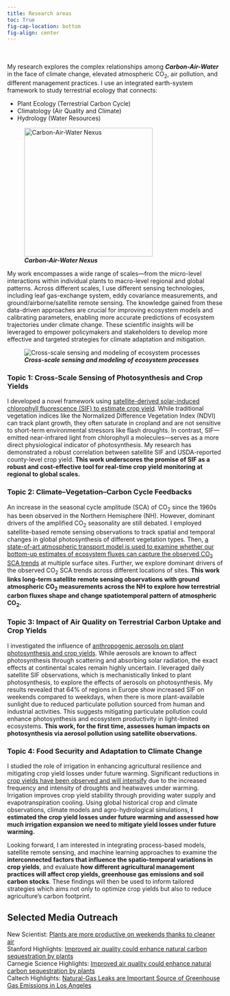 ```yaml
---
title: Research areas
toc: True
fig-cap-location: bottom
fig-align: center
---
```


::: {layout="[ 0.4, -0.1, 0.4 ]"}

::: {#first-column}
\
\
My research explores the complex relationships among ***Carbon-Air-Water*** in the face of climate change, elevated atmospheric CO~2~, air pollution, and different management practices. I use an integrated earth-system framework to study terrestrial ecology that connects:

- Plant Ecology (Terrestrial Carbon Cycle)
- Climatology (Air Quality and Climate) 
- Hydrology (Water Resources)
:::

::: {#second-column}
![***Carbon-Air-Water Nexus***](pics/carbon-air-water.png){width=300}

:::

::::


My work encompasses a wide range of scales—from the micro-level interactions within individual plants to macro-level regional and global patterns. Across different scales, I use different sensing technologies, including leaf gas-exchange system, eddy covariance measurements, and ground/airborne/satellite remote sensing. The knowledge gained from these data-driven approaches are crucial for improving ecosystem models and calibrating parameters, enabling more accurate predictions of ecosystem trajectories under climate change. These scientific insights will be leveraged to empower policymakers and stakeholders to develop more effective and targeted strategies for climate adaptation and mitigation.

![***Cross-scale sensing and modeling of ecosystem processes***](pics/cross_scale.png)


### **Topic 1: Cross-Scale Sensing of Photosynthesis and Crop Yields**
I developed a novel framework using [satellite-derived solar-induced chlorophyll fluorescence (SIF) to estimate crop yield](https://agupubs.onlinelibrary.wiley.com/doi/full/10.1029/2020GL087474). While traditional vegetation indices like the Normalized Difference Vegetation Index (NDVI) can track plant growth, they often saturate in cropland and are not sensitive to short-term environmental stressors like flash droughts. In contrast, SIF—emitted near-infrared light from chlorophyll a molecules—serves as a more direct physiological indicator of photosynthesis. My research has demonstrated a robust correlation between satellite SIF and USDA-reported county-level crop yield. **This work underscores the promise of SIF as a robust and cost-effective tool for real-time crop yield monitoring at regional to global scales.** 

### **Topic 2: Climate–Vegetation–Carbon Cycle Feedbacks**
An increase in the seasonal cycle amplitude (SCA) of CO~2~ since the 1960s has been observed in the Northern Hemisphere (NH). However, dominant drivers of the amplified CO~2~ seasonality are still debated. I employed satellite-based remote sensing observations to track spatial and temporal changes in global photosynthesis of different vegetation types. Then, [a state-of-art atmospheric transport model is used to examine whether our bottom-up estimates of ecosystem fluxes can capture the observed CO~2~ SCA trends](https://agupubs.onlinelibrary.wiley.com/doi/full/10.1029/2021GB007220) at multiple surface sites. Further, we explore dominant drivers of the observed CO~2~ SCA trends across different locations of sites. **This work links long-term satellite remote sensing observations with ground atmospheric CO~2~ measurements across the NH to explore how terrestrial carbon fluxes shape and change spatiotemporal pattern of atmospheric CO~2~.**

### **Topic 3: Impact of Air Quality on Terrestrial Carbon Uptake and Crop Yields**
I investigated the influence of [anthropogenic aerosols on plant photosynthesis and crop yields](https://www.pnas.org/doi/abs/10.1073/pnas.2306507120). While aerosols are known to affect photosynthesis through scattering and absorbing solar radiation, the exact effects at continental scales remain highly uncertain. I leveraged daily satellite SIF observations, which is mechanistically linked to plant photosynthesis, to explore the effects of aerosols on photosynthesis. My results revealed that 64% of regions in Europe show increased SIF on weekends compared to weekdays, when there is more plant-available sunlight due to reduced particulate pollution sourced from human and industrial activities. This suggests mitigating particulate pollution could enhance photosynthesis and ecosystem productivity in light-limited ecosystems. **This work, for the first time, assesses human impacts on photosynthesis via aerosol pollution using satellite observations.**

### **Topic 4: Food Security and Adaptation to Climate Change**
I studied the role of irrigation in enhancing agricultural resilience and mitigating crop yield losses under future warming. Significant reductions in [crop yields have been observed and will intensify](https://academic.oup.com/pnasnexus/article/2/4/pgad117/7101082) due to the increased frequency and intensity of droughts and heatwaves under warming. Irrigation improves crop yield stability through providing water supply and evapotranspiration cooling. Using global historical crop and climate observations, climate models and agro-hydrological simulations, **I estimated the crop yield losses under future warming and assessed how much irrigation expansion we need to mitigate yield losses under future warming.**

Looking forward, I am interested in integrating process-based models, satellite remote sensing, and machine learning approaches to examine the **interconnected factors that influence the spatio-temporal variations in crop yields**, and evaluate **how different agricultural management practices will affect crop yields, greenhouse gas emissions and soil carbon stocks**. These findings will then be used to inform tailored strategies which aims not only to optimize crop yields but also to reduce agriculture’s carbon footprint.


## Selected Media Outreach
New Scientist: [Plants are more productive on weekends thanks to cleaner air](https://www.newscientist.com/article/2403856-plants-are-more-productive-on-weekends-thanks-to-cleaner-air/)\
Stanford Highlights: [Improved air quality could enhance natural carbon sequestration by plants](https://fse.fsi.stanford.edu/news/improved-air-quality-could-enhance-natural-carbon-sequestration-plants)\
Carnegie Science Highlights: [Improved air quality could enhance natural carbon sequestration by plants](https://carnegiescience.edu/improved-air-quality-could-enhance-natural-carbon-sequestration-plants)\
Caltech Highlights: [Natural-Gas Leaks are Important Source of Greenhouse Gas Emissions in Los Angeles](https://www.caltech.edu/about/news/natural-gas-leaks-are-important-source-greenhouse-gas-emissions-los-angeles)\

